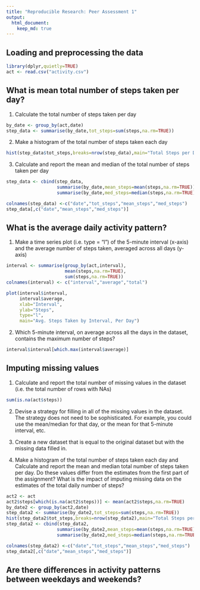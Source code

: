 ```yaml
---
title: "Reproducible Research: Peer Assessment 1"
output: 
  html_document:
    keep_md: true
---
```



## Loading and preprocessing the data
```r
library(dplyr,quietly=TRUE)
act <- read.csv("activity.csv")
```


## What is mean total number of steps taken per day?

1. Calculate the total number of steps taken per day
```r
by_date <- group_by(act,date)
step_data <- summarise(by_date,tot_steps=sum(steps,na.rm=TRUE))
```

2. Make a histogram of the total number of steps taken each day
```r
hist(step_data$tot_steps,breaks=nrow(step_data),main="Total Steps per Day",xlab="Total Steps")
```

3. Calculate and report the mean and median of the total number of steps taken per day
```r
step_data <- cbind(step_data,
                   summarise(by_date,mean_steps=mean(steps,na.rm=TRUE))$mean_steps,
                   summarise(by_date,med_steps=median(steps,na.rm=TRUE))$med_steps )

colnames(step_data) <-c("date","tot_steps","mean_steps","med_steps")
step_data[,c("date","mean_steps","med_steps")]
```

## What is the average daily activity pattern?

1. Make a time series plot (i.e. type = "l") of the 5-minute interval (x-axis) and the average number of steps taken, averaged across all days (y-axis)

```r
interval <- summarise(group_by(act,interval),
                      mean(steps,na.rm=TRUE),
                      sum(steps,na.rm=TRUE))
colnames(interval) <- c("interval","average","total")

plot(interval$interval,
     interval$average,
     xlab="Interval",
     ylab="Steps",
     type="l",
     main="Avg. Steps Taken by Interval, Per Day")
```

2. Which 5-minute interval, on average across all the days in the dataset, contains the maximum number of steps?

```r
interval$interval[which.max(interval$average)]
```

## Imputing missing values

1. Calculate and report the total number of missing values in the dataset (i.e. the total number of rows with NAs)

```r
sum(is.na(act$steps))
```

2. Devise a strategy for filling in all of the missing values in the dataset. The strategy does not need to be sophisticated. For example, you could use the mean/median for that day, or the mean for that 5-minute interval, etc.

3. Create a new dataset that is equal to the original dataset but with the missing data filled in.

4. Make a histogram of the total number of steps taken each day and Calculate and report the mean and median total number of steps taken per day. Do these values differ from the estimates from the first part of the assignment? What is the impact of imputing missing data on the estimates of the total daily number of steps?

```r
act2 <- act
act2$steps[which(is.na(act2$steps))] <- mean(act2$steps,na.rm=TRUE)
by_date2 <- group_by(act2,date)
step_data2 <- summarise(by_date2,tot_steps=sum(steps,na.rm=TRUE))
hist(step_data2$tot_steps,breaks=nrow(step_data2),main="Total Steps per Day",xlab="Total Steps")
step_data2 <- cbind(step_data2,
                   summarise(by_date2,mean_steps=mean(steps,na.rm=TRUE))$mean_steps,
                   summarise(by_date2,med_steps=median(steps,na.rm=TRUE))$med_steps )

colnames(step_data2) <-c("date","tot_steps","mean_steps","med_steps")
step_data2[,c("date","mean_steps","med_steps")]
```

## Are there differences in activity patterns between weekdays and weekends?
